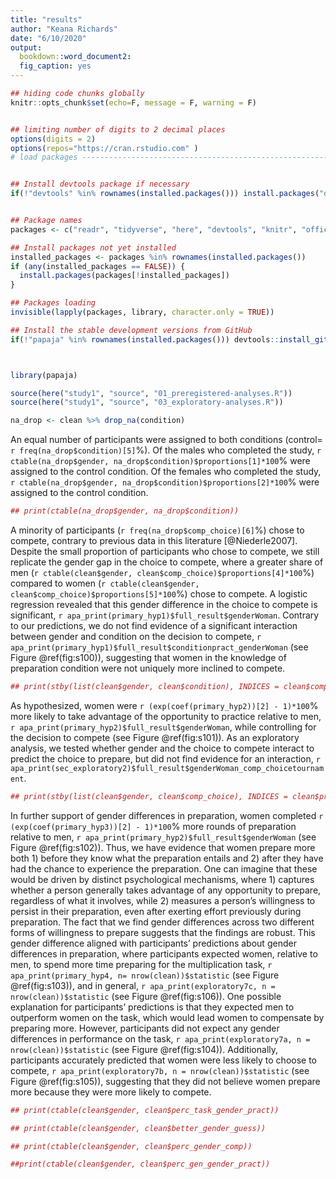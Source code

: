 ```yaml
---
title: "results"
author: "Keana Richards"
date: "6/10/2020"
output:
  bookdown::word_document2:
  fig_caption: yes 
---
```


```r

## hiding code chunks globally 
knitr::opts_chunk$set(echo=F, message = F, warning = F)


## limiting number of digits to 2 decimal places
options(digits = 2)
options(repos="https://cran.rstudio.com" )
# load packages -----------------------------------------------------------


## Install devtools package if necessary
if(!"devtools" %in% rownames(installed.packages())) install.packages("devtools")


## Package names
packages <- c("readr", "tidyverse", "here", "devtools", "knitr", "officer", "summarytools")

## Install packages not yet installed
installed_packages <- packages %in% rownames(installed.packages())
if (any(installed_packages == FALSE)) {
  install.packages(packages[!installed_packages])
}

## Packages loading
invisible(lapply(packages, library, character.only = TRUE))

## Install the stable development versions from GitHub
if(!"papaja" %in% rownames(installed.packages())) devtools::install_github("crsh/papaja")



library(papaja)

source(here("study1", "source", "01_preregistered-analyses.R"))
source(here("study1", "source", "03_exploratory-analyses.R"))

na_drop <- clean %>% drop_na(condition) 

```

An equal number of participants were assigned to both conditions (control= `r freq(na_drop$condition)[5]`%). Of the males who completed the study, `r ctable(na_drop$gender, na_drop$condition)$proportions[1]*100`% were assigned to the control condition. Of the females who completed the study, `r ctable(na_drop$gender, na_drop$condition)$proportions[2]*100`% were assigned to the control condition. 

```r
## print(ctable(na_drop$gender, na_drop$condition))
```

A minority of participants (`r freq(na_drop$comp_choice)[6]`%) chose to compete, contrary to previous data in this literature [@Niederle2007]. Despite the small proportion of participants who chose to compete, we still replicate the gender gap in the choice to compete, where a greater share of men (`r ctable(clean$gender, clean$comp_choice)$proportions[4]*100`%) compared to women (`r ctable(clean$gender, clean$comp_choice)$proportions[5]*100`%) chose to compete. A logistic regression revealed that this gender difference in the choice to compete is significant, `r apa_print(primary_hyp1)$full_result$genderWoman`. Contrary to our predictions, we do not find evidence of a significant interaction between gender and condition on the decision to compete, `r apa_print(primary_hyp1)$full_result$conditionpract_genderWoman` (see Figure \@ref(fig:s100)), suggesting that women in the knowledge of preparation condition were not uniquely more inclined to compete. 

```r
## print(stby(list(clean$gender, clean$condition), INDICES = clean$comp_choice, FUN = ctable))
```

As hypothesized, women were `r (exp(coef(primary_hyp2))[2] - 1)*100`% more likely to take advantage of the opportunity to practice relative to men, `r apa_print(primary_hyp2)$full_result$genderWoman`, while controlling for the decision to compete (see Figure \@ref(fig:s101)). As an exploratory analysis, we tested whether gender and the choice to compete interact to predict the choice to prepare, but did not find evidence for an interaction, `r apa_print(sec_exploratory2)$full_result$genderWoman_comp_choicetournament`. 


```r
## print(stby(list(clean$gender, clean$comp_choice), INDICES = clean$pract_choice, FUN = ctable))

```

In further support of gender differences in preparation, women  completed `r (exp(coef(primary_hyp3))[2] - 1)*100`% more rounds of preparation relative to men, `r apa_print(primary_hyp2)$full_result$genderWoman` (see Figure \@ref(fig:s102)). Thus, we have evidence that women prepare more both 1) before they know what the preparation entails and 2) after they have had the chance to experience the preparation. One can imagine that these would be driven by distinct psychological mechanisms, where 1) captures whether a person generally takes advantage of any opportunity to prepare, regardless of what it involves, while 2) measures a person's willingness to persist in their preparation, even after exerting effort previously during preparation. The fact that we find gender differences across two different forms of willingness to prepare suggests that the findings are robust. This gender difference aligned with participants' predictions about gender differences in preparation, where participants expected women, relative to men, to spend more time preparing for the multiplication task, `r apa_print(primary_hyp4, n= nrow(clean))$statistic` (see Figure \@ref(fig:s103)), and in general, `r apa_print(exploratory7c, n = nrow(clean))$statistic` (see Figure \@ref(fig:s106)). One possible explanation for participants' predictions is that they expected men to outperform women on the task, which would lead women to compensate by preparing more. However, participants did not expect any gender differences in performance on the task, `r apa_print(exploratory7a, n = nrow(clean))$statistic` (see Figure \@ref(fig:s104)). Additionally, participants accurately predicted that women were less likely to choose to compete, `r apa_print(exploratory7b, n = nrow(clean))$statistic` (see Figure \@ref(fig:s105)), suggesting that they did not believe women prepare more because they were more likely to compete. 


```r
## print(ctable(clean$gender, clean$perc_task_gender_pract))
```

```r
## print(ctable(clean$gender, clean$better_gender_guess))
```

```r
## print(ctable(clean$gender, clean$perc_gender_comp))
```

```r
##print(ctable(clean$gender, clean$perc_gen_gender_pract))
```


